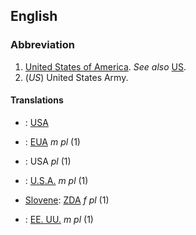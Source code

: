 ==English==

===Abbreviation===

# [[United States|United States of America]].  ''See also'' [[US]].
# (''US'') United States Army.

====Translations====
*{{msg:fi}}: [[USA]]
*{{msg:fr}}: [[EUA]] ''m pl'' (1)
*{{msg:de}}: USA ''pl'' (1)
*{{msg:it}}: [[U.S.A.]] ''m pl'' (1)
*[[Slovene]]: [[ZDA]] ''f pl'' (1)
*{{msg:es}}: [[EE. UU.]] ''m pl'' (1)